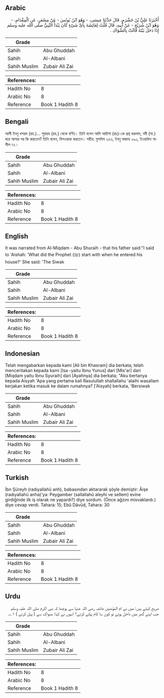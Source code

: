 ## Arabic


<div dir="rtl" lang="ar" style={{fontSize:'larger',backgroundColor:'#f8f9fa',padding:20}}>
أَخْبَرَنَا عَلِيُّ بْنُ خَشْرَمٍ، قَالَ حَدَّثَنَا عِيسَى، - وَهُوَ ابْنُ يُونُسَ - عَنْ مِسْعَرٍ، عَنِ الْمِقْدَامِ، - وَهُوَ ابْنُ شُرَيْحٍ - عَنْ أَبِيهِ، قَالَ قُلْتُ لِعَائِشَةَ بِأَىِّ شَىْءٍ كَانَ يَبْدَأُ النَّبِيُّ صلى الله عليه وسلم إِذَا دَخَلَ بَيْتَهُ قَالَتْ بِالسِّوَاكِ ‏.‏
</div>
<div style={{backgroundColor:'#f8f9fa',padding:20, marginBottom: 10}}><table> <thead> <tr> <th>Grade</th> <th></th> </tr> </thead> <tbody> <tr><td>Sahih</td><td>Abu Ghuddah</td></tr><tr><td>Sahih</td><td>Al-Albani</td></tr><tr><td>Sahih Muslim</td><td>Zubair Ali Zai</td></tr></tbody></table><table> <thead> <tr> <th>References:</th> <th></th> </tr> </thead> <tbody><tr><td>Hadith No</td><td>8</td></tr><tr><td>Arabic No</td><td>8</td></tr><tr><td>Reference</td><td>Book 1 Hadith 8</td></tr></tbody></table></div>

## Bengali


<div dir="ltr" lang="bn" style={{fontSize:'larger',backgroundColor:'#f8f9fa',padding:20}}>
আলী ইবনু খশরম (রহ.)… শুরায়হ (রহ.) থেকে বর্ণিত। তিনি বলেন আমি আয়িশা (রাঃ)-কে প্রশ্ন করলাম, নবী (সা.) ঘরে আসার পর কি করতেন? তিনি বলেন, মিসওয়াক করতেন। সহীহ: মুসলিম ২৫৩, ইবনু মাজাহ ২৯০, ইওয়াউল গালীল ৭২।
</div>
<div style={{backgroundColor:'#f8f9fa',padding:20, marginBottom: 10}}><table> <thead> <tr> <th>Grade</th> <th></th> </tr> </thead> <tbody> <tr><td>Sahih</td><td>Abu Ghuddah</td></tr><tr><td>Sahih</td><td>Al-Albani</td></tr><tr><td>Sahih Muslim</td><td>Zubair Ali Zai</td></tr></tbody></table><table> <thead> <tr> <th>References:</th> <th></th> </tr> </thead> <tbody><tr><td>Hadith No</td><td>8</td></tr><tr><td>Arabic No</td><td>8</td></tr><tr><td>Reference</td><td>Book 1 Hadith 8</td></tr></tbody></table></div>

## English


<div dir="ltr" lang="en" style={{fontSize:'larger',backgroundColor:'#f8f9fa',padding:20}}>
It was narrated from Al-Miqdam - Abu Shuraih - that his father said:"I said to 'Aishah: 'What did the Prophet (ﷺ) start with when he entered his house?' She said: 'The Siwak
</div>
<div style={{backgroundColor:'#f8f9fa',padding:20, marginBottom: 10}}><table> <thead> <tr> <th>Grade</th> <th></th> </tr> </thead> <tbody> <tr><td>Sahih</td><td>Abu Ghuddah</td></tr><tr><td>Sahih</td><td>Al-Albani</td></tr><tr><td>Sahih Muslim</td><td>Zubair Ali Zai</td></tr></tbody></table><table> <thead> <tr> <th>References:</th> <th></th> </tr> </thead> <tbody><tr><td>Hadith No</td><td>8</td></tr><tr><td>Arabic No</td><td>8</td></tr><tr><td>Reference</td><td>Book 1 Hadith 8</td></tr></tbody></table></div>

## Indonesian


<div dir="ltr" lang="id" style={{fontSize:'larger',backgroundColor:'#f8f9fa',padding:20}}>
Telah mengabarkan kepada kami [Ali bin Khasram] dia berkata; telah menceritakan kepada kami [Isa -yaitu Ibnu Yunus] dari [Mis'ar] dari [Miqdam yaitu Ibnu Syuraih] dari [Ayahnya] dia berkata; "Aku bertanya kepada Aisyah 'Apa yang pertama kali Rasulullah shallallahu 'alaihi wasallam kerjakan ketika masuk ke dalam rumahnya? ['Aisyah] berkata, 'Bersiwak
</div>
<div style={{backgroundColor:'#f8f9fa',padding:20, marginBottom: 10}}><table> <thead> <tr> <th>Grade</th> <th></th> </tr> </thead> <tbody> <tr><td>Sahih</td><td>Abu Ghuddah</td></tr><tr><td>Sahih</td><td>Al-Albani</td></tr><tr><td>Sahih Muslim</td><td>Zubair Ali Zai</td></tr></tbody></table><table> <thead> <tr> <th>References:</th> <th></th> </tr> </thead> <tbody><tr><td>Hadith No</td><td>8</td></tr><tr><td>Arabic No</td><td>8</td></tr><tr><td>Reference</td><td>Book 1 Hadith 8</td></tr></tbody></table></div>

## Turkish


<div dir="ltr" lang="tr" style={{fontSize:'larger',backgroundColor:'#f8f9fa',padding:20}}>
İbn Şüreyh (radıyallahü anh), babasından aktararak şöyle demiştir: Âişe (radıyallahü anha)’ya: Peygamber (sallallahü aleyhi ve sellem) evine girdiğinde ilk iş olarak ne yapardı?) diye sordum. (Önce ağzını misvaklardı.) diye cevap verdi. Tahara: 15; Ebû Dâvûd, Tahara: 30
</div>
<div style={{backgroundColor:'#f8f9fa',padding:20, marginBottom: 10}}><table> <thead> <tr> <th>Grade</th> <th></th> </tr> </thead> <tbody> <tr><td>Sahih</td><td>Abu Ghuddah</td></tr><tr><td>Sahih</td><td>Al-Albani</td></tr><tr><td>Sahih Muslim</td><td>Zubair Ali Zai</td></tr></tbody></table><table> <thead> <tr> <th>References:</th> <th></th> </tr> </thead> <tbody><tr><td>Hadith No</td><td>8</td></tr><tr><td>Arabic No</td><td>8</td></tr><tr><td>Reference</td><td>Book 1 Hadith 8</td></tr></tbody></table></div>

## Urdu


<div dir="rtl" lang="ur" style={{fontSize:'larger',backgroundColor:'#f8f9fa',padding:20}}>
شریح کہتے ہیں: میں نے ام المؤمنین عائشہ رضی اللہ عنہا سے پوچھا کہ نبی اکرم صلی اللہ علیہ وسلم جب اپنے گھر میں داخل ہوتے تو کون سا کام پہلے کرتے؟ انہوں نے کہا: مسواک سے ( پہل کرتے ) ۱؎۔
</div>
<div style={{backgroundColor:'#f8f9fa',padding:20, marginBottom: 10}}><table> <thead> <tr> <th>Grade</th> <th></th> </tr> </thead> <tbody> <tr><td>Sahih</td><td>Abu Ghuddah</td></tr><tr><td>Sahih</td><td>Al-Albani</td></tr><tr><td>Sahih Muslim</td><td>Zubair Ali Zai</td></tr></tbody></table><table> <thead> <tr> <th>References:</th> <th></th> </tr> </thead> <tbody><tr><td>Hadith No</td><td>8</td></tr><tr><td>Arabic No</td><td>8</td></tr><tr><td>Reference</td><td>Book 1 Hadith 8</td></tr></tbody></table></div>